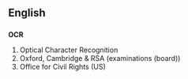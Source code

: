 ==English==

==={{initialism}}===
'''OCR'''

# Optical Character Recognition
# Oxford, Cambridge & RSA (examinations (board))
# Office for Civil Rights (US)